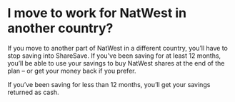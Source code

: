 # I move to work for NatWest in another country?

If you move to another part of NatWest in a different country, you’ll have to stop saving into ShareSave. If you’ve been saving for at least 12 months, you’ll be able to use your savings to buy NatWest shares at the end of the plan – or get your money back if you prefer.

If you’ve been saving for less than 12 months, you’ll get your savings returned as cash.